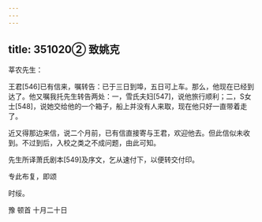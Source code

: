 ```yaml
---
---
---
```

title: 351020② 致姚克
---




莘农先生：

王君[546]已有信来，嘱转告：已于三日到埠，五日可上车。那么，他现在已经到达了。他又嘱我托先生转告两处：一，雪氏夫妇[547]，说他旅行顺利；二，S女士[548]，说她交给他的一个箱子，船上并没有人来取，现在他只好一直带着走了。

近又得那边来信，说二个月前，已有信直接寄与王君，欢迎他去。但此信似未收到。不过到后，入校之类之不成问题，由此可知。

先生所译萧氏剧本[549]及序文，乞从速付下，以便转交付印。

专此布复，即颂

时绥。

豫 顿首 十月二十日